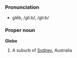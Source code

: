 ===Pronunciation===
*glēb, /gliːb/, /gli:b/

===Proper noun===
'''Glebe'''

# A suburb of [[Sydney]], Australia